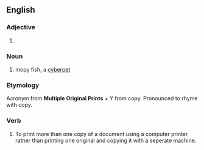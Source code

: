 ==English==
===Adjective===
{{en-adj|mopier|mopiest}}

#{{alternative spelling of|[[mopey]]}}


===Noun===

{{wikipedia|MOPy fish}}
# mopy fish, a [[cyberpet]]


===Etymology===
Acronym from '''Multiple Original Prints''' + Y from copy.  Pronounced to rhyme with copy.

===Verb===
{{en-verb}}

#To print more than one copy of a document using a computer printer rather than printing one original and copying it with a seperate machine.